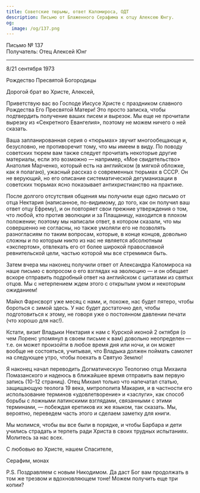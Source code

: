 ```yaml
---
title: Советские тюрьмы, ответ Каломироса, ОДТ
description: Письмо от Блаженного Серафима к отцу Алексею Юнгу.
og:
  image: /og/137.png
---
```


<div style={{textAlign:'right', fontFamily:'monospace'}}>Письмо № 137</div>
<div style={{textAlign:'left', fontFamily:'monospace'}}>Получатель: Отец Алексей Юнг</div>

---

8/21 сентября 1973

Рождество Пресвятой Богородицы

Дорогой брат во Христе, Алексей,

Приветствую вас во Господе Иисусе Христе с праздником славного Рождества Его Пресвятой Матери! Это просто записка, чтобы подтвердить получение ваших писем и вырезок. Мы еще не прочитали вырезку из «Секретного Евангелия», поэтому не можем ничего о ней сказать.

Ваша запланированная серия о «тюрьмах» звучит многообещающе и, безусловно, не противоречит тому, что мы имеем в виду. По поводу советских тюрем вам также следует прочитать некоторые другие материалы, если это возможно — например, «Мое свидетельство» Анатолия Марченко, который есть на английском (в мягкой обложке, как я полагаю), ужасный рассказ о современных тюрьмах в СССР. Он не верующий, но его описание систематической дегуманизации в советских тюрьмах ясно показывает антихристианство на практике.

После долгого отсутствия общения мы получили еще одно письмо от отца Нектария (написанное, по-видимому, до того, как он получил ваш ответ отцу Ефрему), и он повторяет свои прежние утверждения о том, что любой, кто против эволюции и за Плащаницу, находится в плохом положении; поэтому мы написали ответ, в котором сказали, что мы совершенно не согласны, но также умоляли его не позволять разногласиям по таким вопросам, которые, в конце концов, довольно сложны и по которым никто из нас не является абсолютным «экспертом», отвлекать его от более широкой православной ревнительской цели, частью которой мы все стремимся быть.

Затем вчера мы наконец получили ответ от Александра Каломироса на наше письмо с вопросом о его взглядах на эволюцию — и он обещает вскоре отправить подробный ответ на английском с цитатами из святых отцов. Мы с нетерпением ждем этого с открытым умом и некоторым ожиданием!

Майкл Фарнсворт уже месяц с нами, и, похоже, нас будет пятеро, чтобы бороться с зимой здесь. У нас будет достаточно дел, чтобы подготовиться к этому, не говоря уже о постоянном давлении печати (что хорошо для нас!).

Кстати, визит Владыки Нектария к нам с Курской иконой 2 октября (о чем Лоренс упомянул в своем письме к вам) довольно неопределен — т.е. он может произойти в любое время дня или ночи, и он может вообще не состояться, учитывая, что Владыка должен поймать самолет на следующее утро, чтобы поехать в Святую Землю!

Я наконец начал переводить Догматическую Теологию отца Михаила Помазанского и надеюсь в ближайшее время отправить вам первую запись (10-12 страниц). Отец Михаил только что напечатал статью, защищающую теолога 19 века, митрополита Макария, и в частности его использование терминов «удовлетворение» и «заслуги», как способ борьбы с ложными латинскими взглядами, связанными с этими терминами, — побеждая еретиков их же языком, так сказать. Мы, вероятно, переведем часть этого и сделаем заметку для книги.

Мы молимся, чтобы вы все были в порядке, и чтобы Барбара и дети учились страдать и терпеть ради Христа в своих трудных испытаниях. Молитесь за нас всех.

С любовью во Христе, нашем Спасителе,

Серафим, монах

P.S. Поздравляем с новым Никодимом. Да даст Бог вам продолжать в том же трезвом и вдохновляющем тоне! Можем получить еще три копии?